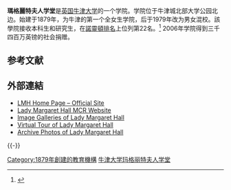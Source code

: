 {{expand|time=2011-05-14T23:22:30+00:00}}
{{Infobox Oxford college
| name = Lady Margaret Hall
| university = Oxford
| photo = [[File:LMH_Quad.jpg|290px]]
| infobox_colour = #000033
| colours = {{scarf|start}}{{cell|#000033}}{{cell|#FFFFFF}}{{cell2|#FFFF00}}{{cell3|#000033}}{{cell|#FFFFFF}}{{cell2|#FFFF00}}{{cell|#000033}}{{scarf|end}}
| named_for = [[里奇蒙和德比伯爵夫人瑪格麗特·博福特|里奇蒙和德比伯爵夫人瑪格麗特·博福特]]
| motto = {{lang-fr|Souvent me Souviens}} <br/> {{lang-en|I remember often}}
| established = 1878
| sister_college = [[劍橋大學紐納姆學院|劍橋大學紐納姆學院]]
| head_label = Principal
| head = [[佛朗西斯·蘭農|佛朗西斯·蘭農]]
| undergraduates = 403<ref>{{cite web|title = Undergraduate numbers by college 2011-12|publisher = University of Oxford|url = http://www.ox.ac.uk/admissions/undergraduate_courses/colleges/undergraduate_numbers_by_college/index.html|accessdate = 2014-08-31|archive-date = 2012-12-02|archive-url = https://web.archive.org/web/20121202083651/http://www.ox.ac.uk/admissions/undergraduate_courses/colleges/undergraduate_numbers_by_college/index.html|dead-url = no}}</ref> (2011/2012)
| graduates = 174
| latitude = 51.76483
| longitude = -1.254036
| shield = [[File:Lady-Margaret-Hall_Oxford_Coat_Of_Arms_(Motto).svg|150px]]
| blazon = Or, on a chevron between in chief two talbots passant and in base a bell azure a portcullis of the field.
| homepage = [http://www.lmh.ox.ac.uk/ Homepage]
| boat_club = [http://www.lmhbc.com/ Boat club]
}}
'''瑪格麗特夫人学堂'''是[[英国|英国]][[牛津大学|牛津大学]]的一个学院。学院位于牛津城北部大学公园北边。始建于1879年，为牛津的第一个全女生学院，后于1979年改为男女混校。該學院接收本科生和研究生，在[[諾靈頓排名|諾靈頓排名]]上位列第22名。<ref>{{cite web |url= https://www.ox.ac.uk/about/facts-and-figures/undergraduate-degree-classifications?wssl=1 |title= Undergraduate Degree Classifications |accessdate= 2020-05-29 |archive-date= 2017-01-06 |archive-url= https://web.archive.org/web/20170106141208/https://www.ox.ac.uk/about/facts-and-figures/undergraduate-degree-classifications?wssl=1 |dead-url= yes }}</ref> 2006年学院得到三千四百万英镑的社会捐赠。

==参考文献==
{{reflist}}

== 外部連結 ==
* [http://www.lmh.ox.ac.uk LMH Home Page – Official Site] {{Wayback|url=http://www.lmh.ox.ac.uk/ |date=20140903020447 }}
* [https://web.archive.org/web/20081204121426/http://www.lmh-mcr.org.uk/ Lady Margaret Hall MCR Website]
* [http://www.lmh.ox.ac.uk/About-LMH/gallery-list.aspx Image Galleries of Lady Margaret Hall] {{Wayback|url=http://www.lmh.ox.ac.uk/About-LMH/gallery-list.aspx |date=20150427013251 }}
* [http://www.chem.ox.ac.uk/oxfordtour/lmh/default.html Virtual Tour of Lady Margaret Hall] {{Wayback|url=http://www.chem.ox.ac.uk/oxfordtour/lmh/default.html |date=20150320053127 }}
* [https://web.archive.org/web/20111007040800/http://www.oxfordlight.co.uk/lmh/old-photos-of-lady-margaret-hall/08/ Archive Photos of Lady Margaret Hall]

{{-}}
{{牛津大学}}

[[Category:1879年創建的教育機構|Category:1879年創建的教育機構]]
[[Category:牛津大学玛格丽特夫人学堂|]]